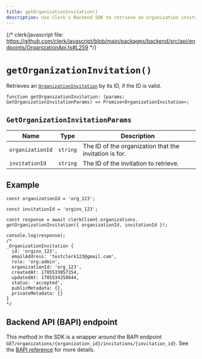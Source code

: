 ```yaml
---
title: getOrganizationInvitation()
description: Use Clerk's Backend SDK to retrieve an organization invitation.
---
```


{/* clerk/javascript file: https://github.com/clerk/javascript/blob/main/packages/backend/src/api/endpoints/OrganizationApi.ts#L259 */}

# `getOrganizationInvitation()`

Retrieves an [`OrganizationInvitation`](/docs/references/javascript/organization-invitation) by its ID, if the ID is valid.

```tsx
function getOrganizationInvitation: (params: GetOrganizationInvitationParams) => Promise<OrganizationInvitation>;
```

## `GetOrganizationInvitationParams`

| Name | Type | Description |
| --- | --- | --- |
| `organizationId` | `string` | The ID of the organization that the invitation is for. |
| `invitationId` | `string` | The ID of the invitation to retrieve. |

## Example

```tsx
const organizationId = 'org_123';

const invitationId = 'orginv_123';

const response = await clerkClient.organizations.
getOrganizationInvitation({ organizationId, invitationId });

console.log(response);
/*
_OrganizationInvitation {
  id: 'orginv_123',
  emailAddress: 'testclerk123@gmail.com',
  role: 'org:admin',
  organizationId: 'org_123',
  createdAt: 1705533057154,
  updatedAt: 1705534258644,
  status: 'accepted',
  publicMetadata: {},
  privateMetadata: {}
}
*/
```

## Backend API (BAPI) endpoint

This method in the SDK is a wrapper around the BAPI endpoint `GET/organizations/{organization_id}/invitations/{invitation_id}`. See the [BAPI reference](https://clerk.com/docs/reference/backend-api/tag/Organization-Invitations#operation/GetOrganizationInvitation) for more details.
